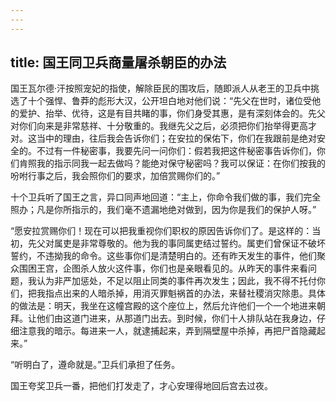 ```yaml
---
---
---
```

title: 国王同卫兵商量屠杀朝臣的办法
---




国王瓦尔德·汗按照宠妃的指使，解除臣民的围攻后，随即派人从老王的卫兵中挑选了十个强悍、鲁莽的彪形大汉，公开坦白地对他们说：“先父在世时，诸位受他的爱护、抬举、优待，这是有目共睹的事，你们身受其惠，是有深刻体会的。先父对你们向来是非常慈祥、十分敬重的。我继先父之后，必须把你们抬举得更高才对。这当中的理由，往后我会告诉你们；在安拉的保佑下，你们在我跟前是绝对安全的。不过有一件秘密事，我要先问一问你们：假若我把这件秘密事告诉你们，你们肯照我的指示同我一起去做吗？能绝对保守秘密吗？我可以保证：在你们按我的吩咐行事之后，我会照你们的要求，加倍赏赐你们的。”

十个卫兵听了国王之言，异口同声地回道：“主上，你命令我们做的事，我们完全照办；凡是你所指示的，我们毫不遗漏地绝对做到，因为你是我们的保护人呀。”

“愿安拉赏赐你们！现在可以把我重视你们职权的原因告诉你们了。是这样的：当初，先父对属吏是非常尊敬的。他为我的事同属吏结过誓约。属吏们曾保证不破坏誓约，不违拗我的命令。这些事你们是清楚明白的。还有昨天发生的事件，他们聚众围困王宫，企图杀人放火这件事，你们也是亲眼看见的。从昨天的事件来看问题，我认为非严加惩处，不足以阻止同类的事件再次发生；因此，我不得不托付你们，把我指点出来的人暗杀掉，用消灭罪魁祸首的办法，来替社稷消灾除患。具体的做法是：明天，我坐在这幢宫殿的这个座位上，然后允许他们一个一个地进来朝拜。让他们由这道门进来，从那道门出去。到时候，你们十人排队站在我身边，仔细注意我的暗示。每进来一人，就逮捕起来，弄到隔壁屋中杀掉，再把尸首隐藏起来。”

“听明白了，遵命就是。”卫兵们承担了任务。

国王夸奖卫兵一番，把他们打发走了，才心安理得地回后宫去过夜。